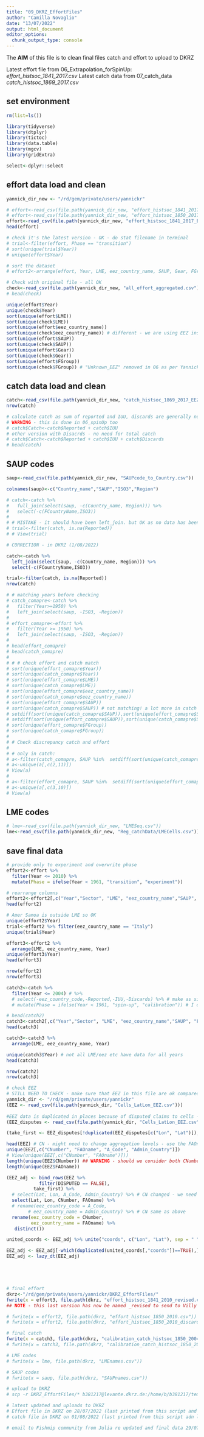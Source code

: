 ```yaml
---
title: "09_DKRZ_EffortFiles"
author: "Camilla Novaglio"
date: "13/07/2022"
output: html_document
editor_options: 
  chunk_output_type: console
---
```


The **AIM** of this file is to clean final files catch and effort to upload to DKRZ 

Latest effort file from 06_Extrapolation_forSpinUp: *effort_histsoc_1841_2017.csv*
Latest catch data from 07_catch_data *catch_histsoc_1869_2017.csv*

## set environment 

```r

rm(list=ls())

library(tidyverse)
library(dtplyr)
library(tictoc)
library(data.table)
library(mgcv)
library(gridExtra)

select<-dplyr::select

```

## effort data load and clean 

```r

yannick_dir_new <- "/rd/gem/private/users/yannickr"

# effort<-read_csv(file.path(yannick_dir_new, "effort_histsoc_1841_2017.csv"))
# effort<-read_csv(file.path(yannick_dir_new, "effort_histsoc_1850_2017_discards.csv")) # no need see comment on discards in 06 and 07
effort<-read_csv(file.path(yannick_dir_new, "effort_histsoc_1841_2017_EEZ.csv"))
head(effort)

# check it's the latest version - OK - do stat filename in terminal 
# trial<-filter(effort, Phase == "transition")
# sort(unique(trial$Year))
# unique(effort$Year)

# sort the dataset 
# effort2<-arrange(effort, Year, LME, eez_country_name, SAUP, Gear, FGroup, Sector)

# Check with original file - all OK
check<-read_csv(file.path(yannick_dir_new, "all_effort_aggregated.csv"))
# head(check)

unique(effort$Year)
unique(check$Year)
sort(unique(effort$LME))
sort(unique(check$LME))
sort(unique(effort$eez_country_name))
sort(unique(check$eez_country_name)) # different - we are using EEZ instead of administrative coutry
sort(unique(effort$SAUP))
sort(unique(check$SAUP))
sort(unique(effort$Gear))
sort(unique(check$Gear))
sort(unique(effort$FGroup))
sort(unique(check$FGroup)) # "Unknown_EEZ" removed in 06 as per Yannick's comment

```

## catch data load and clean 

```r

catch<-read_csv(file.path(yannick_dir_new, "catch_histsoc_1869_2017_EEZ.csv"))
nrow(catch)

# calculate catch as sum of reported and IUU, discards are generally not considered (Reg's comment in 07_catch_data.rmd)
# WARNING - this is done in 06_spinUp too 
# catch$Catch<-catch$Reported + catch$IUU  
# other version with Disacrds - no need for total catch 
# catch$Catch<-catch$Reported + catch$IUU + catch$Discards 
# head(catch)


```

## SAUP codes

```r

saup<-read_csv(file.path(yannick_dir_new, "SAUPcode_to_Country.csv"))

colnames(saup)<-c("Country_name","SAUP","ISO3","Region")

# catch<-catch %>% 
#   full_join(select(saup, -c(Country_name, Region))) %>% 
#   select(-c(FCountryName,ISO3))
# 
# # MISTAKE - it should have been left_join. but OK as no data has been added, only SAUP codes (empty records). 
# trial<-filter(catch, is.na(Reported))
# # View(trial)

# CORRECTION - in DKRZ (1/08/2022)

catch<-catch %>% 
  left_join(select(saup, -c(Country_name, Region))) %>% 
  select(-c(FCountryName,ISO3))

trial<-filter(catch, is.na(Reported))
nrow(catch)

# # matching years before checking 
# catch_comapre<-catch %>% 
#   filter(Year>=1950) %>% 
#   left_join(select(saup, -ISO3, -Region))
# 
# effort_comapre<-effort %>% 
#   filter(Year >= 1950) %>% 
#   left_join(select(saup, -ISO3, -Region))
# 
# head(effort_comapre)
# head(catch_comapre)
# 
# # # check effort and catch match 
# sort(unique(effort_comapre$Year))
# sort(unique(catch_comapre$Year))
# sort(unique(effort_comapre$LME))
# sort(unique(catch_comapre$LME))
# sort(unique(effort_comapre$eez_country_name))
# sort(unique(catch_comapre$eez_country_name))
# sort(unique(effort_comapre$SAUP))
# sort(unique(catch_comapre$SAUP)) # not matching! a lot more in catch than effort file
# setdiff(sort(unique(catch_comapre$SAUP)),sort(unique(effort_comapre$SAUP)))
# setdiff(sort(unique(effort_comapre$SAUP)),sort(unique(catch_comapre$SAUP)))
# sort(unique(effort_comapre$FGroup))
# sort(unique(catch_comapre$FGroup))
# 
# # Check discrepancy catch and effort 
# 
# # only in catch: 
# a<-filter(catch_comapre, SAUP %in%  setdiff(sort(unique(catch_comapre$SAUP)),sort(unique(effort_comapre$SAUP))))
# a<-unique(a[,c(2,11)])
# View(a)
# 
# a<-filter(effort_comapre, SAUP %in%  setdiff(sort(unique(effort_comapre$SAUP)),sort(unique(catch_comapre$SAUP))))
# a<-unique(a[,c(3,10)])
# View(a)

```

## LME codes

```r

# lme<-read_csv(file.path(yannick_dir_new, "LMESeq.csv"))
lme<-read_csv(file.path(yannick_dir_new, "Reg_catchData/LMECells.csv")) # with names 

```

## save final data 

```r

# provide only to experiment and overwrite phase
effort2<-effort %>% 
  filter(Year <= 2010) %>% 
  mutate(Phase = ifelse(Year < 1961, "transition", "experiment"))

# rearrange columns 
effort2<-effort2[,c("Year","Sector", "LME", "eez_country_name","SAUP", "Gear", "FGroup", "NomActive", "Phase")]
head(effort2)

# Amer Samoa is outside LME so OK 
unique(effort2$Year)
trial<-effort2 %>% filter(eez_country_name == "Italy")
unique(trial$Year)

effort3<-effort2 %>% 
  arrange(LME, eez_country_name, Year)
unique(effort3$Year)
head(effort3)

nrow(effort2)
nrow(effort3)

catch2<-catch %>% 
  filter(Year <= 2004) # %>% 
  # select(-eez_country_code,-Reported,-IUU,-Discards) %>% # make as similar as possible to effort? not sure about these fields / option with Discards in total catch also has the 3 columns of catches  
  # mutate(Phase = ifelse(Year < 1961, "spin-up", "calibration")) # I don't need a phase here as none is used for experiment or spin-up but all is used for calibration ?? 

# head(catch2)
catch3<-catch2[,c("Year","Sector", "LME", "eez_country_name","SAUP", "FGroup", "Reported", "IUU", "Discards")]
head(catch3)

catch3<-catch3 %>% 
  arrange(LME, eez_country_name, Year)

unique(catch3$Year) # not all LME/eez etc have data for all years
head(catch3)

nrow(catch2)
nrow(catch3)

# check EEZ 
# STILL NEED TO CHECK - make sure that EEZ in this file are ok compared to EEZ in effort and catch file - they are less in catch files and you need to check whether this si an issue or not
yannick_dir <- "/rd/gem/private/users/yannickr"
(EEZ <- read_csv(file.path(yannick_dir, "Cells_LatLon_EEZ.csv"))) 
 
#EEZ data is duplicated in places because of disputed claims to cells - just going to take the first country listed
(EEZ_disputes <- read_csv(file.path(yannick_dir, "Cells_LatLon_EEZ.csv")) %>% filter(DISPUTED==TRUE))

(take_first <- EEZ_disputes[!duplicated(EEZ_disputes[c("Lon", "Lat")]),])

head(EEZ) # CN - might need to change aggregation levels - use the FAOname as the  Admin_Country aggregates EEZ that are under the same administrative country. 
unique(EEZ[,c("CNumber", "FAOname", "A_Code", "Admin_Country")])
# View(unique(EEZ[,c("CNumber", "FAOname")]))
length(unique(EEZ$CNumber)) ## WARNING - should we consider both CNumber and FAOname or only FAOname?? are they the same? 
length(unique(EEZ$FAOname))

(EEZ_adj <- bind_rows(EEZ %>% 
            filter(DISPUTED == FALSE),
          take_first) %>% 
  # select(Lat, Lon, A_Code, Admin_Country) %>% # CN changed - we need the EEZ and not the administrative country
  select(Lat, Lon, CNumber, FAOname) %>%
  # rename(eez_country_code = A_Code,
        # eez_country_name = Admin_Country) %>% # CN same as above
  rename(eez_country_code = CNumber,
         eez_country_name = FAOname) %>%
   distinct())

united_coords <- EEZ_adj %>% unite("coords", c("Lon", "Lat"), sep = " ")

EEZ_adj <- EEZ_adj[-which(duplicated(united_coords[,"coords"])==TRUE),] %>% as.data.table() # remove duplicated EEZ records
EEZ_adj <- lazy_dt(EEZ_adj)





# final effort 
dkrz<-"/rd/gem/private/users/yannickr/DKRZ_EffortFiles/"
fwrite(x = effort3, file.path(dkrz, "effort_histsoc_1841_2010_revised.csv")) # needs to be at 1841 because it needs to match the climate inputs # NOTE this has been renamed _adminCountry via terminal if (in previous version) you used the administrative country and a new file with the original name has been created when you used EEZ instead of admin country  
## NOTE - this last version has now be named _revised to send to Villy for checking. Same for catch. it has also been uploaded to DKRZ and named "effort_histsoc_1841_2010.csv" - i.e. without "revised". Same for catch. 

# fwrite(x = effort2, file.path(dkrz, "effort_histsoc_1850_2010.csv")) # NOTE this has been renamed _adminCountry as EEZ used was the administrative country - no new file created as no need 
# fwrite(x = effort2, file.path(dkrz, "effort_histsoc_1850_2010_discards.csv")) # no need for this - see comment on discards in 06 and 07 # to create this it was also considered the administrative country

# final catch 
fwrite(x = catch3, file.path(dkrz, "calibration_catch_histsoc_1850_2004_revised.csv")) # NOTE this has been renamed _adminCountry via terminal if (in previous version) you used the administrative country and a new file with the original name has been created when you used EEZ instead of admin country  
# fwrite(x = catch3, file.path(dkrz, "calibration_catch_histsoc_1850_2004_discards.csv")) # no need for this as we don't need total catches in catch file but let the modeler choose. * need to specify somewhere in protocol that effort is based on reported + IUU and discards are inaccurate. 

# LME codes 
# fwrite(x = lme, file.path(dkrz, "LMEnames.csv"))

# SAUP codes 
# fwrite(x = saup, file.path(dkrz, "SAUPnames.csv"))

# upload to DKRZ
# scp -r DKRZ_EffortFiles/* b381217@levante.dkrz.de:/home/b/b381217/temp_effort/

# latest updated and uploads to DKRZ
# Effort file in DKRZ on 28/07/2022 (last printed from this script and from 06 and last uploaded on DKRZ)
# catch file in DKRZ on 01/08/2022 (last printed from this script adn last uploaded on DKRZ. Difference from the 28th version is only that I removed SAUP where catches were NAs and that got there because of a full_join instead of a left_join - see line 104)

# email to Fishmip community from Julia re updated and final data 29/07/2022 night and 30/07/2022 

```
